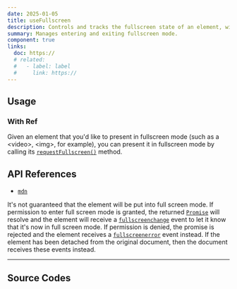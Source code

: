 ```yaml
---
date: 2025-01-05
title: useFullscreen
description: Controls and tracks the fullscreen state of an element, with programmatic toggle support.
summary: Manages entering and exiting fullscreen mode.
component: true
links:
  doc: https://
  # related:
  #   - label: label
  #     link: https://
---
```


## Usage

<UseFullscreenDemosUsage />

### With Ref

Given an element that you'd like to present in fullscreen mode (such as a &lt;video&gt;, &lt;img&gt;, for example), you can present it in fullscreen mode by calling its [`requestFullscreen()`](https://developer.mozilla.org/en-US/docs/Web/API/Element/requestFullscreen) method.

<UseFullscreenDemosWithRefUsage />

## API References

- [`mdn`](https://developer.mozilla.org/en-US/docs/Web/API/Fullscreen_API)

It's not guaranteed that the element will be put into full screen mode. If permission to enter full screen mode is granted, the returned [`Promise`](https://developer.mozilla.org/en-US/docs/Web/JavaScript/Reference/Global_Objects/Promise) will resolve and the element will receive a [`fullscreenchange`](https://developer.mozilla.org/en-US/docs/Web/API/Element/fullscreenchange_event) event to let it know that it's now in full screen mode. If permission is denied, the promise is rejected and the element receives a [`fullscreenerror`](https://developer.mozilla.org/en-US/docs/Web/API/Element/fullscreenerror_event) event instead. If the element has been detached from the original document, then the document receives these events instead.

---

## Source Codes

<SourceCodes name="use-fullscreen" />
